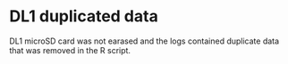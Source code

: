 # DL1 duplicated data
DL1 microSD card was not earased and the logs contained duplicate data that was removed in the R script.